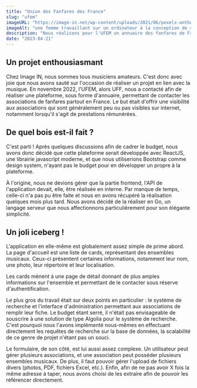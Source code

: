 ```yaml
---
title: "Union des Fanfares des France"
slug: "ufem"
imageURL: "https://image-in.net/wp-content/uploads/2021/06/pexels-anthony-shkraba-4348404-min-scaled.jpg"
imageAlt: "une femme travaillant sur un ordinateur à la conception de son site internet"
description: "Nous réalisons pour l'UFEM un annuaire des fanfares de France, afin de permettre aux fanfares de se faire connaître et de se faire contacter par des organisateurs de festivités."
date: "2023-04-21"
---
```


## Un projet enthousiasmant

Chez Image IN, nous sommes tous musiciens amateurs. C'est donc avec joie que nous avons sauté sur l'occasion de réaliser un projet en lien avec la musique. En novembre 2022, l'UFEM, alors UFF, nous a contacté afin de réaliser une plateforme, sous forme d'annuaire, permettant de contacter les associations de fanfares partout en France. Le but était d'offrir une visibilité aux associations qui sont généralement peu ou pas visibles sur internet, notamment lorsqu'il s'agit de prestations rémunérées.

## De quel bois est-il fait ?

C'est parti ! Après quelques discussions afin de cadrer le budget, nous avons donc décidé que cette plateforme serait développée avec ReactJS, une librairie javascript moderne, et que nous utiliserions Bootstrap comme design system, n'ayant pas le budget pour en développer un propre à la plateforme.

À l'origine, nous ne devions gérer que la partie frontend, l'API de l'application devait, elle, être réalisée en interne. Par manque de temps, celle-ci n'a pas pu être faite et nous en avons récupéré la réalisation quelques mois plus tard. Nous avons décidé de la réaliser en Go, un langage serveur que nous affectionnons particulièrement pour son élégante simplicité.

## Un joli iceberg !

L'application en elle-même est globalement assez simple de prime abord. La page d'accueil est une liste de cards, représentant des ensembles musicaux. Ceux-ci présentent certaines informations, notamment leur nom, une photo, leur répertoire et leur localisation.

Les cards mènent à une page de détail donnant de plus amples informations sur l'ensemble et permettant de le contacter sous réserve d'authentification.

Le plus gros du travail était sur deux points en particulier : le système de recherche et l'interface d'administration permettant aux associations de remplir leur fiche. Le budget étant serré, il n'était pas envisageable de souscrire à une solution de type Algolia pour le système de recherche. C'est pourquoi nous l'avons implémenté nous-mêmes en effectuant directement les requêtes de recherche sur la base de données, la scalabilité de ce genre de projet n'étant pas un souci.

Le formulaire, de son côté, est lui aussi assez complexe. Un utilisateur peut gérer plusieurs associations, et une association peut posséder plusieurs ensembles musicaux. De plus, il faut pouvoir gérer l'upload de fichiers divers (photos, PDF, fichiers Excel, etc.). Enfin, afin de ne pas avoir X fois la même adresse à taper, nous avons choisi de les extraire afin de pouvoir les référencer directement.

